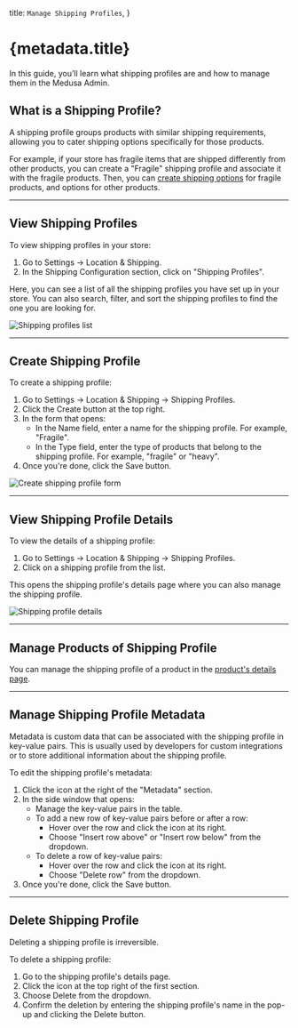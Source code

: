 
  title: `Manage Shipping Profiles`,
}

# {metadata.title}

In this guide, you’ll learn what shipping profiles are and how to manage them in the Medusa Admin.

## What is a Shipping Profile?

A shipping profile groups products with similar shipping requirements, allowing you to cater shipping options specifically for those products.

For example, if your store has fragile items that are shipped differently from other products, you can create a "Fragile" shipping profile and associate it with the fragile products. Then, you can [create shipping options](../locations/page.mdx#create-shipping-options) for fragile products, and options for other products.

---

## View Shipping Profiles

To view shipping profiles in your store:

1. Go to Settings → Location & Shipping.
2. In the Shipping Configuration section, click on "Shipping Profiles".

Here, you can see a list of all the shipping profiles you have set up in your store. You can also search, filter, and sort the shipping profiles to find the one you are looking for.

![Shipping profiles list](https://res.cloudinary.com/dza7lstvk/image/upload/v1739985031/User%20Guide/Screenshot_2025-02-19_at_7.09.44_PM_cq0cwe.png)

---

## Create Shipping Profile

To create a shipping profile:

1. Go to Settings → Location & Shipping -> Shipping Profiles.
2. Click the Create button at the top right.
3. In the form that opens:
    - In the Name field, enter a name for the shipping profile. For example, "Fragile".
    - In the Type field, enter the type of products that belong to the shipping profile. For example, "fragile" or "heavy".
4. Once you're done, click the Save button.

![Create shipping profile form](https://res.cloudinary.com/dza7lstvk/image/upload/v1739985215/User%20Guide/Screenshot_2025-02-19_at_7.13.21_PM_wjp2tm.png)

---

## View Shipping Profile Details

To view the details of a shipping profile:

1. Go to Settings → Location & Shipping -> Shipping Profiles.
2. Click on a shipping profile from the list.

This opens the shipping profile's details page where you can also manage the shipping profile.

![Shipping profile details](https://res.cloudinary.com/dza7lstvk/image/upload/v1739985297/User%20Guide/Screenshot_2025-02-19_at_7.14.33_PM_g7egem.png)

---

## Manage Products of Shipping Profile

You can manage the shipping profile of a product in the [product's details page](../../../products/edit/page.mdx#edit-products-shipping-profile).

---

## Manage Shipping Profile Metadata

Metadata is custom data that can be associated with the shipping profile in key-value pairs. This is usually used by developers for custom integrations or to store additional information about the shipping profile.

To edit the shipping profile's metadata:

1. Click the <InlineIcon Icon={ArrowUpRightOnBox} alt="arrow" /> icon at the right of the "Metadata" section.
2. In the side window that opens:
    - Manage the key-value pairs in the table.
    - To add a new row of key-value pairs before or after a row:
        - Hover over the row and click the <InlineIcon Icon={EllipsisVertical} alt="three-dots" /> icon at its right.
        - Choose "Insert row above" or "Insert row below" from the dropdown.
    - To delete a row of key-value pairs:
        - Hover over the row and click the <InlineIcon Icon={EllipsisVertical} alt="three-dots" /> icon at its right.
        - Choose "Delete row" from the dropdown.
3. Once you're done, click the Save button.

---

## Delete Shipping Profile

<Note type="warning">

Deleting a shipping profile is irreversible.

</Note>

To delete a shipping profile:

1. Go to the shipping profile's details page.
2. Click the <InlineIcon Icon={EllipsisHorizontal} alt="three-dots" /> icon at the top right of the first section.
3. Choose Delete from the dropdown.
4. Confirm the deletion by entering the shipping profile's name in the pop-up and clicking the Delete button.
